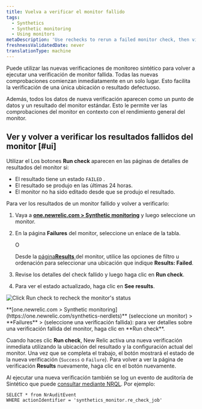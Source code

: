 ```yaml
---
title: Vuelva a verificar el monitor fallido
tags:
  - Synthetics
  - Synthetic monitoring
  - Using monitors
metaDescription: 'Use rechecks to rerun a failed monitor check, then view the status and details on the Results page.'
freshnessValidatedDate: never
translationType: machine
---
```



Puede utilizar las nuevas verificaciones de monitoreo sintético para volver a ejecutar una verificación de monitor fallida. Todas las nuevas comprobaciones comienzan inmediatamente en un solo lugar. Esto facilita la verificación de una única ubicación o resultado defectuoso.

Además, todos los datos de nueva verificación aparecen como un punto de datos y un resultado del monitor estándar. Esto le permite ver las comprobaciones del monitor en contexto con el rendimiento general del monitor.

## Ver y volver a verificar los resultados fallidos del monitor [#ui]

Utilizar el <Icon name="fe-rotate-cw"/> Los botones <DNT>**Run check**</DNT> aparecen en las páginas de detalles de resultados del monitor si:

* El resultado tiene un estado `FAILED` .
* El resultado se produjo en las últimas 24 horas.
* El monitor no ha sido editado desde que se produjo el resultado.

Para ver los resultados de un monitor fallido y volver a verificarlo:

1. Vaya a <DNT>**[one.newrelic.com > Synthetic monitoring](https://one.newrelic.com/synthetics-nerdlets)**</DNT> y luego seleccione un monitor.

2. En la página <DNT>**Failures**</DNT> del monitor, seleccione un enlace de la tabla.

   O

   Desde la [página<DNT>**Results**</DNT> ](/docs/synthetics/new-relic-synthetics/using-monitors/view-monitor-results)del monitor, utilice las opciones de filtro u ordenación para seleccionar una ubicación que indique <DNT>**Results: Failed**</DNT>.

3. Revise los detalles del check fallido y luego haga clic en <Icon name="fe-rotate-cw"/> <DNT>**Run check**</DNT>.

4. Para ver el estado actualizado, haga clic en <DNT>**See results**</DNT>.

<img
  title="Click Run check to recheck the monitor's status"
  alt="Click Run check to recheck the monitor's status"
  src={syntheticRecheckRunFailure}
/>

<figcaption>
  <DNT>**[one.newrelic.com > Synthetic monitoring](https://one.newrelic.com/synthetics-nerdlets)**</DNT> (seleccione un monitor) > <DNT>**Failures**</DNT> > (seleccione una verificación fallida): para ver detalles sobre una verificación fallida del monitor, haga clic en <Icon name="fe-rotate-cw"/> <DNT>**Run check**</DNT>.
</figcaption>

Cuando haces clic <Icon name="fe-rotate-cw"/> <DNT>**Run check**</DNT>, New Relic activa una nueva verificación inmediata utilizando la ubicación del resultado y la configuración actual del monitor. Una vez que se completa el trabajo, el botón mostrará el estado de la nueva verificación (`Success` o `Failure`). Para volver a ver la página de verificación <DNT>**Results**</DNT> nuevamente, haga clic en el botón nuevamente.

Al ejecutar una nueva verificación también se log un evento de auditoría de Sintético que puede [consultar mediante NRQL](/docs/query-your-data/nrql-new-relic-query-language/nrql-query-tutorials/query-infrastructure-dimensional-metrics-nrql). Por ejemplo:

```
SELECT * from NrAuditEvent 
WHERE actionIdentifier = 'synthetics_monitor.re_check_job'
```
